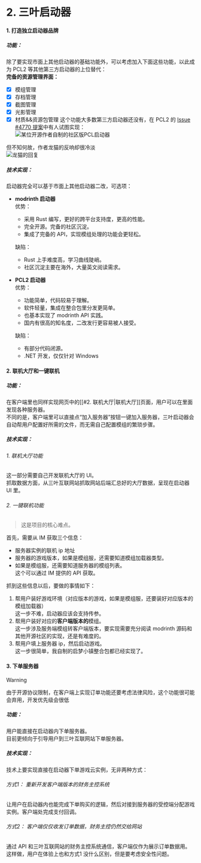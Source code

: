 # 2. 三叶启动器  
#### 1. 打造独立启动器品牌  
##### 功能：  
除了要实现市面上其他启动器的基础功能外，可以考虑加入下面这些功能，以此成为 PCL2 等其他第三方启动器的上位替代：  
**完备的资源管理界面：**  
- [x] 模组管理
- [x] 存档管理
- [x] 截图管理
- [x] 光影管理
- [x] 材质&&资源包管理
这个功能大多数第三方启动器还没有，在 PCL2 的 [Issue #4770 提案](https://github.com/Hex-Dragon/PCL2/pull/4770)中有人试图实现：  
![某位开源作者自制的社区版PCL启动器](https://pic.kiss1314.top/d/LeavesResource/webImage/20250311200206.png)

但不知何故，作者龙猫的反响却很冷淡  
![龙猫的回复](https://pic.kiss1314.top/d/LeavesResource/webImage/20250311200044.png)

##### 技术实现：  
启动器完全可以基于市面上其他启动器二改，可选项：  
- **modrinth 启动器**  
  优势：  
    - 采用 Rust 编写，更好的跨平台支持度，更高的性能。  
    - 完全开源。完备的社区沉淀。  
    - 集成了完备的 API，实现模组处理的功能会更轻松。  

  缺陷：  
    - Rust 上手难度高，学习曲线陡峭。  
    - 社区沉淀主要在海外，大量英文阅读需求。  

- **PCL2 启动器**  
  优势：  
    - 功能简单，代码较易于理解。  
    - 软件轻量，集成在整合包里分发更简单。  
    - 也基本实现了 modrinth API 实践。  
    - 国内有很高的知名度，二改发行更容易被人接受。  

  缺陷：  
    - 有部分代码闭源。  
    - .NET 开发，仅仅针对 Windows  


#### 2. 联机大厅和一键联机  
##### 功能：  
在客户端里也同样实现网页中的[[#2. 联机大厅|联机大厅]]页面，用户可以在里面发现各种服务器。  
不同的是，客户端里可以直接点“加入服务器”按钮一键加入服务器，三叶启动器会自动帮用户配置好所需的文件，而无需自己配置模组的繁琐步骤。  
##### 技术实现：  
###### 1. 联机大厅功能  
这一部分需要自己开发联机大厅的 UI。  
抓取数据方面，从三叶互联网站抓取网站后端汇总好的大厅数据，呈现在启动器 UI 里。  

###### 2. 一键联机功能  
> 这是项目的核心难点。  

首先，需要从 IM 获取三个信息：  
- 服务器实例的联机 ip 地址
- 服务器的游戏版本，如果是模组服，还需要知道模组加载器类型。  
- 如果是模组服，还需要知道服务器的模组列表。  
这个可以通过 IM 提供的 API 获取。  

抓到这些信息以后，要做的事情如下：  
1. 帮用户装好游戏环境（对应版本的游戏，如果是模组服，还要装好对应版本的模组加载器）  
   这一步不难，启动器应该会支持传参。  
2. 帮用户装好对应的**客户端版本的**模组。  
   这一步涉及服务端模组转客户端版本，要实现需要充分阅读 modrinth 源码和其他开源社区的实现，还是有难度的。  
3. 帮用户填上服务器 ip，然后启动游戏。  
   这一步很简单，我自制的启梦小镇整合包都已经实现了。  

#### 3. 下单服务器  
> [!warning]
>
> 由于开源协议限制，在客户端上实现订单功能还要考虑法律风险，这个功能很可能会弃用，开发优先级会很低  
##### 功能：  
用户能直接在启动器内下单服务器。  
目前更倾向于引导用户到三叶互联网站下单服务器。  

##### 技术实现：  
技术上要实现直接在启动器下单游戏云实例，无非两种方式：  
###### 方式1： 重新开发客户端版本的财务主控系统  
让用户在启动器内也能完成下单购买的逻辑，然后对接到服务器的受控端分配游戏实例。客户端处完成支付回调。  
###### 方式2： 客户端仅仅收发订单数据，财务主控仍然交给网站  
通过 API 和三叶互联网站的财务主控系统通信，客户端仅作为展示订单数据用。这样做，用户在体验上也和方式1 没什么区别，但是要考虑安全性问题。  